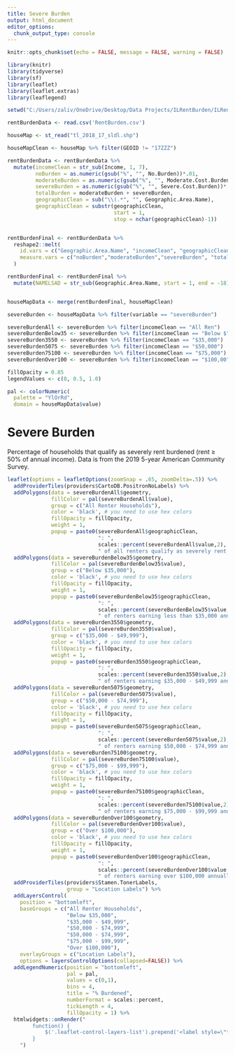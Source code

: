 ```yaml
---
title: Severe Burden
output: html_document
editor_options: 
  chunk_output_type: console
---
```


<style type="text/css">
.title {
display: none;
}
</style>

<div class="row" style="padding-top: 0px;">

<div class="col-sm-8">


```r
knitr::opts_chunk$set(echo = FALSE, message = FALSE, warning = FALSE)

library(knitr)
library(tidyverse)
library(sf)
library(leaflet)
library(leaflet.extras)
library(leaflegend)
```

```r
setwd("C:/Users/zaliv/OneDrive/Desktop/Data Projects/ILRentBurden/ILRentBurden")

rentBurdenData <- read.csv('RentBurden.csv')

houseMap <- st_read("tl_2018_17_sldl.shp")

```

```r

houseMapClean <- houseMap %>% filter(GEOID != "17ZZZ")

rentBurdenData <- rentBurdenData %>%
  mutate(incomeClean = str_sub(Income, 1, 7),
         noBurden = as.numeric(gsub("%", "", No.Burden))*.01,
         moderateBurden = as.numeric(gsub("%", "", Moderate.Cost.Burden))*.01,
         severeBurden = as.numeric(gsub("%", "", Severe.Cost.Burden))*.01,
         totalBurden = moderateBurden + severeBurden,
         geographicClean = sub("\\(.*", "", Geographic.Area.Name),
         geographicClean = substr(geographicClean, 
                                  start = 1, 
                                  stop = nchar(geographicClean)-1))


rentBurdenFinal <- rentBurdenData %>%
  reshape2::melt(
    id.vars = c("Geographic.Area.Name", "incomeClean", "geographicClean"),
    measure.vars = c("noBurden","moderateBurden","severeBurden", "totalBurden")
  )

rentBurdenFinal <- rentBurdenFinal %>%
  mutate(NAMELSAD = str_sub(Geographic.Area.Name, start = 1, end = -18))


houseMapData <- merge(rentBurdenFinal, houseMapClean)


```

```r
severeBurden <- houseMapData %>% filter(variable == "severeBurden")

severeBurdenAll <- severeBurden %>% filter(incomeClean == "All Ren")
severeBurdenBelow35 <- severeBurden %>% filter(incomeClean == "Below $")
severeBurden3550 <- severeBurden %>% filter(incomeClean == "$35,000")
severeBurden5075 <- severeBurden %>% filter(incomeClean == "$50,000")
severeBurden75100 <- severeBurden %>% filter(incomeClean == "$75,000")
severeBurdenOver100 <- severeBurden %>% filter(incomeClean == "$100,00")

```

```r

fillOpacity = 0.85
legendValues <- c(0, 0.5, 1.0)

pal <- colorNumeric(
  palette = "YlOrRd",
  domain = houseMapData$value)

```

# **Severe Burden**

Percentage of households that qualify as severely rent burdened (rent ≥ 50% of annual income). Data is from the 2019 5-year American Community Survey.

```r


leaflet(options = leafletOptions(zoomSnap = .65, zoomDelta=.5)) %>% 
  addProviderTiles(providers$CartoDB.PositronNoLabels) %>%
  addPolygons(data = severeBurdenAll$geometry,
              fillColor = pal(severeBurdenAll$value),
              group = c("All Renter Households"),
              color = 'black', # you need to use hex colors
              fillOpacity = fillOpacity,
              weight = 1,
              popup = paste0(severeBurdenAll$geographicClean, 
                             ": ", 
                             scales::percent(severeBurdenAll$value,2),  
                             " of all renters qualify as severely rent burdened.")) %>%
  addPolygons(data = severeBurdenBelow35$geometry,
              fillColor = pal(severeBurdenBelow35$value),
              group = c("Below $35,000"),
              color = 'black', # you need to use hex colors
              fillOpacity = fillOpacity,
              weight = 1,
              popup = paste0(severeBurdenBelow35$geographicClean, 
                             ": ", 
                             scales::percent(severeBurdenBelow35$value,2),  
                             " of renters earning less than $35,000 annually qualify as severely rent burdened.")) %>%
  addPolygons(data = severeBurden3550$geometry,
              fillColor = pal(severeBurden3550$value),
              group = c("$35,000 - $49,999"),
              color = 'black', # you need to use hex colors
              fillOpacity = fillOpacity,
              weight = 1,
              popup = paste0(severeBurden3550$geographicClean, 
                             ": ", 
                             scales::percent(severeBurden3550$value,2),  
                             " of renters earning $35,000 - $49,999 annually qualify as severely rent burdened.")) %>%
  addPolygons(data = severeBurden5075$geometry,
              fillColor = pal(severeBurden5075$value),
              group = c("$50,000 - $74,999"),
              color = 'black', # you need to use hex colors
              fillOpacity = fillOpacity,
              weight = 1,
              popup = paste0(severeBurden5075$geographicClean, 
                             ": ", 
                             scales::percent(severeBurden5075$value,2),  
                             " of renters earning $50,000 - $74,999 annually qualify as severely rent burdened.")) %>%
  addPolygons(data = severeBurden75100$geometry,
              fillColor = pal(severeBurden75100$value),
              group = c("$75,000 - $99,999"),
              color = 'black', # you need to use hex colors
              fillOpacity = fillOpacity,
              weight = 1,
              popup = paste0(severeBurden75100$geographicClean, 
                             ": ", 
                             scales::percent(severeBurden75100$value,2),  
                             " of renters earning $75,000 - $99,999 annually qualify as severely rent burdened.")) %>%
  addPolygons(data = severeBurdenOver100$geometry,
              fillColor = pal(severeBurdenOver100$value),
              group = c("Over $100,000"),
              color = 'black', # you need to use hex colors
              fillOpacity = fillOpacity,
              weight = 1,
              popup = paste0(severeBurdenOver100$geographicClean, 
                             ": ", 
                             scales::percent(severeBurdenOver100$value,2),  
                             " of renters earning over $100,000 annually qualify as severely rent burdened.")) %>%
  addProviderTiles(providers$Stamen.TonerLabels,
                   group = "Location Labels") %>%
  addLayersControl(
    position = "bottomleft",
    baseGroups = c("All Renter Households", 
                   "Below $35,000",
                   "$35,000 - $49,999", 
                   "$50,000 - $74,999", 
                   "$50,000 - $74,999", 
                   "$75,000 - $99,999",
                   "Over $100,000"),
    overlayGroups = c("Location Labels"),
    options = layersControlOptions(collapsed=FALSE)) %>% 
  addLegendNumeric(position = "bottomleft",
                   pal = pal,
                   values = c(0,1),
                   bins = 4,
                   title = "% Burdened",
                   numberFormat = scales::percent,
                   tickLength = 4,
                   fillOpacity = 1) %>%
  htmlwidgets::onRender("
        function() {
            $('.leaflet-control-layers-list').prepend('<label style=\"text-align:center\">Annual Income</label>');
        }
    ")
```

